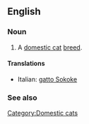 ==English==

===Noun===
{{en-noun|sg=[[Sokoke]]}}

# A [[domestic cat]] [[breed]].

====Translations====
{{top}}
*Italian: [[gatto Sokoke]]
{{mid}}

{{bottom}}

===See also===
{{Wikipedia|Sokoke}}
{{commonscat|Sokoke}}

[[Category:Domestic cats]]